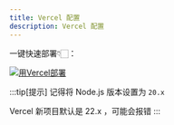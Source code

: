 ```yaml
---
title: Vercel 配置
description: Vercel 配置
---
```




一键快速部署👇🏻：

[![用Vercel部署](https://vercel.com/button)](https://vercel.com/new/clone?repository-url=https://github.com/LaughingZhu/DevNow)


:::tip[提示]
记得将 Node.js 版本设置为 `20.x`

Vercel 新项目默认是 22.x ，可能会报错
:::